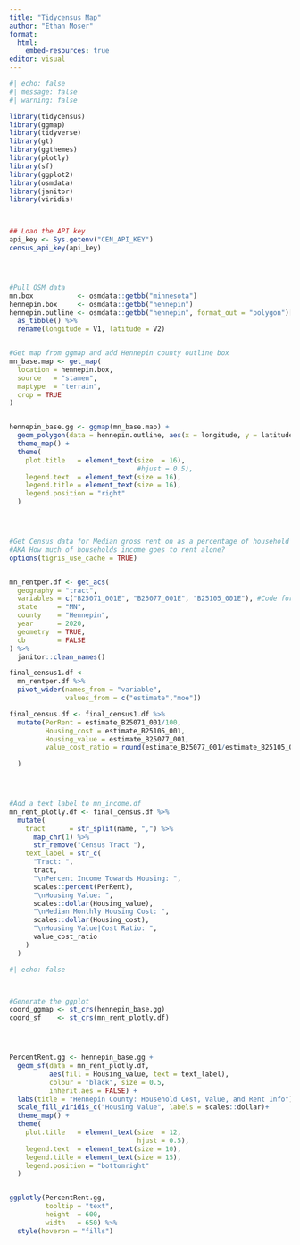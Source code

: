 ---
title: "Tidycensus Map"
author: "Ethan Moser"
format: 
  html:
    embed-resources: true
editor: visual
---


```{r}
#| echo: false
#| message: false
#| warning: false

library(tidycensus)
library(ggmap)
library(tidyverse)
library(gt)
library(ggthemes)
library(plotly)
library(sf)
library(ggplot2)
library(osmdata)
library(janitor)
library(viridis)



## Load the API key
api_key <- Sys.getenv("CEN_API_KEY")
census_api_key(api_key)




#Pull OSM data
mn.box           <- osmdata::getbb("minnesota")
hennepin.box     <- osmdata::getbb("hennepin")
hennepin.outline <- osmdata::getbb("hennepin", format_out = "polygon")[[1]] %>%
  as_tibble() %>%
  rename(longitude = V1, latitude = V2)


#Get map from ggmap and add Hennepin county outline box
mn_base.map <- get_map(
  location = hennepin.box,
  source   = "stamen",
  maptype  = "terrain",
  crop = TRUE
)


hennepin_base.gg <- ggmap(mn_base.map) +
  geom_polygon(data = hennepin.outline, aes(x = longitude, y = latitude), colour = "black", size = 1.6, alpha = 0.1) +
  theme_map() +
  theme(
    plot.title   = element_text(size  = 16),
                                #hjust = 0.5),
    legend.text  = element_text(size = 16),
    legend.title = element_text(size = 16),
    legend.position = "right"
  )




#Get Census data for Median gross rent on as a percentage of household income and monthly housing costs 
#AKA How much of households income goes to rent alone? 
options(tigris_use_cache = TRUE)


mn_rentper.df <- get_acs(
  geography = "tract",
  variables = c("B25071_001E", "B25077_001E", "B25105_001E"), #Code for median income
  state     = "MN",
  county    = "Hennepin",
  year      = 2020,
  geometry  = TRUE,
  cb        = FALSE
) %>%
  janitor::clean_names()

final_census1.df <- 
  mn_rentper.df %>%
  pivot_wider(names_from = "variable", 
              values_from = c("estimate","moe"))

final_census.df <- final_census1.df %>%
  mutate(PerRent = estimate_B25071_001/100,
         Housing_cost = estimate_B25105_001, 
         Housing_value = estimate_B25077_001, 
         value_cost_ratio = round(estimate_B25077_001/estimate_B25105_001,1)
         
  )




#Add a text label to mn_income.df
mn_rent_plotly.df <- final_census.df %>%
  mutate(
    tract      = str_split(name, ",") %>%
      map_chr(1) %>%
      str_remove("Census Tract "),
    text_label = str_c(
      "Tract: ",
      tract,
      "\nPercent Income Towards Housing: ",
      scales::percent(PerRent),
      "\nHousing Value: ", 
      scales::dollar(Housing_value),
      "\nMedian Monthly Housing Cost: ",
      scales::dollar(Housing_cost),
      "\nHousing Value|Cost Ratio: ",
      value_cost_ratio
    )
  )
```


```{r}
#| echo: false



#Generate the ggplot
coord_ggmap <- st_crs(hennepin_base.gg) 
coord_sf    <- st_crs(mn_rent_plotly.df) 




PercentRent.gg <- hennepin_base.gg + 
  geom_sf(data = mn_rent_plotly.df, 
          aes(fill = Housing_value, text = text_label),
          colour = "black", size = 0.5,
          inherit.aes = FALSE) + 
  labs(title = "Hennepin County: Household Cost, Value, and Rent Info") + 
  scale_fill_viridis_c("Housing Value", labels = scales::dollar)+
  theme_map() +
  theme(
    plot.title   = element_text(size  = 12,
                                hjust = 0.5),
    legend.text  = element_text(size = 10),
    legend.title = element_text(size = 15),
    legend.position = "bottomright"
  )


ggplotly(PercentRent.gg,
         tooltip = "text",
         height  = 600,
         width   = 650) %>%
  style(hoveron = "fills")



```
